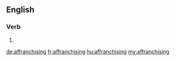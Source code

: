 ==English==

===Verb===
{{head|en|present participle}}

# {{present participle of|affranchise|lang=en}}

[[de:affranchising]]
[[fr:affranchising]]
[[hu:affranchising]]
[[my:affranchising]]